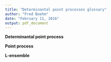 ```yaml
---
title: "Determinantal point processes glossary"
author: "Fred Boehm"
date: "February 11, 2016"
output: pdf_document
---
```


**Determinantal point process**



**Point process**


**L-ensemble**






